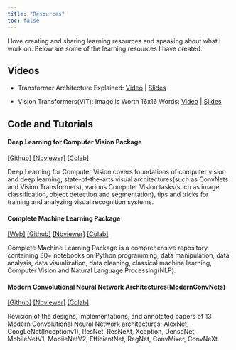 ```yaml
---
title: "Resources"
toc: false
---
```


I love creating and sharing learning resources and speaking about what I work on. Below are some of the learning resources I have created.

## Videos

* Transformer Architecture Explained: [Video](https://youtu.be/VygOX3AyDQs?feature=shared) | [Slides](https://docs.google.com/presentation/d/152gxD0pygkGALBAWI6hqQcGIdQztcloEA0kUQw4Zwpg/edit?usp=sharing)

* Vision Transformers(ViT): Image is Worth 16x16 Words: [Video](https://youtu.be/SXL4-DJ5_S4?feature=shared) | [Slides](https://docs.google.com/presentation/d/1IcXGiKPoEHDVgC7tlNLFlBIkUunq_H46Arv3kUYHh6g/edit?usp=sharing)

## Code and Tutorials

#### Deep Learning for Computer Vision Package

[[Github]](https://github.com/Nyandwi/deep-computer-vision) [[Nbviewer]](https://nbviewer.jupyter.org/github/Nyandwi/deep-computer-vision) [[Colab]](https://colab.research.google.com/github/Nyandwi/deep-computer-vision)

Deep Learning for Computer Vision covers foundations of computer vision and deep learning, state-of-the-arts visual architectures(such as ConvNets and Vision Transformers), various Computer Vision tasks(such as image classification, object detection and segmentation), tips and tricks for training and analyzing visual recognition systems.


#### Complete Machine Learning Package
[[Web]](https://nyandwi.com/machine_learning_complete/) [[Github]](https://github.com/Nyandwi/machine_learning_complete) [[Nbviewer]](https://nbviewer.jupyter.org/github/Nyandwi/machine_learning_complete) [[Colab]](https://colab.research.google.com/github/Nyandwi/machine_learning_complete)

Complete Machine Learning Package is a comprehensive repository containing 30+ notebooks on Python programming, data manipulation, data analysis, data visualization, data cleaning, classical machine learning, Computer Vision and Natural Language Processing(NLP).

#### Modern Convolutional Neural Network Architectures(ModernConvNets)

[[Github]](https://github.com/Nyandwi/ModernConvNets) [[Nbviewer]](https://nbviewer.jupyter.org/github/Nyandwi/ModernConvNets) [[Colab]](https://colab.research.google.com/github/Nyandwi/ModernConvNets)

Revision of the designs, implementations, and annotated papers of 13 Modern Convolutional Neural Network architectures: AlexNet, GoogLeNet(Inceptionv1), ResNet, ResNeXt, Xception, DenseNet, MobileNetV1, MobileNetV2, EfficientNet, RegNet, ConvMixer, ConvNeXt.